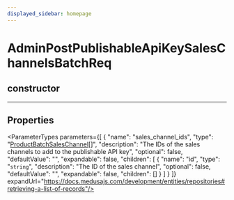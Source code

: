```yaml
---
displayed_sidebar: homepage
---
```



# AdminPostPublishableApiKeySalesChannelsBatchReq

## constructor

___

## Properties

<ParameterTypes parameters={[
  {
    "name": "sales_channel_ids",
    "type": "[ProductBatchSalesChannel](medusa.ProductBatchSalesChannel.mdx)[]",
    "description": "The IDs of the sales channels to add to the publishable API key",
    "optional": false,
    "defaultValue": "",
    "expandable": false,
    "children": [
      {
        "name": "id",
        "type": "`string`",
        "description": "The ID of the sales channel",
        "optional": false,
        "defaultValue": "",
        "expandable": false,
        "children": []
      }
    ]
  }
]} expandUrl="https://docs.medusajs.com/development/entities/repositories#retrieving-a-list-of-records"/>

